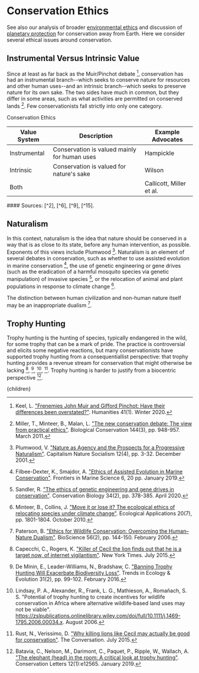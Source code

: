 


# Conservation Ethics

See also our analysis of broader [environmental ethics](/habitat/ethics/ethics) and discussion of [planetary protection](/habitat/ethics/ethics) for conservation away from Earth. Here we consider several ethical issues around conservation.

## Instrumental Versus Intrinsic Value
Since at least as far back as the Muir/Pinchot debate [^7], conservation has had an instrumental branch--which seeks to conserve nature for resources and other human uses--and an intrinsic branch--which seeks to preserve nature for its own sake. The two sides have much in common, but they differ in some areas, such as what activities are permitted on conserved lands [^9]. Few conservationists fall strictly into only one category.

<div className="table-title">Conservation Ethics</div>
<div className="table-wrapper">

| Value System | Description | Example Advocates |
| --- | --- | --- |
| Instrumental | Conservation is valued mainly for human uses | Hampickle |
| Intrinsic | Conservation is valued for nature's sake | Wilson |
| Both |  | Callicott, Miller et al. |

</div>
#### Sources: [^2], [^6], [^9], [^15].

## Naturalism

In this context, naturalism is the idea that nature should be conserved in a way that is as close to its state, before any human intervention, as possible. Exponents of this views include Plumwood [^12]. Naturalism is an element of several debates in conservation, such as whether to use assisted evolution in marine conservation [^5], the use of genetic engineering or gene drives (such as the eradication of a harmful mosquito species via genetic manipulation) of invasive species [^14], or the relocation of animal and plant populations in response to climate change [^10].

The distinction between human civilization and non-human nature itself may be an inappropriate dualism [^11].

## Trophy Hunting
Trophy hunting is the hunting of species, typically endangered in the wild, for some trophy that can be a mark of pride. The practice is controversial and elicits some negative reactions, but many conservationists have supported trophy hunting from a consequentiallist perspective: that trophy hunting provides a revenue stream for conservation that might otherwise be lacking [^3], [^4], [^8], [^13]. Trophy hunting is harder to justify from a biocentric perspective [^1].

[^1]: Batavia, C., Nelson, M., Darimont, C., Paquet, P., Ripple, W., Wallach, A. ["The elephant (head) in the room: A critical look at trophy hunting"](https://conbio.onlinelibrary.wiley.com/doi/full/10.1111/conl.12565). Conservation Letters 12(1):e12565. January 2019.

[^2]: Callicott, J. ["Whither Conservation Ethics?"](https://conbio.onlinelibrary.wiley.com/doi/abs/10.1111/j.1523-1739.1990.tb00261.x). Conservation Biology 4(1), pp. 15-20. March 1990.

[^3]: Capecchi, C., Rogers, K. ["Killer of Cecil the lion finds out that he is a target now, of internet vigilantism"](https://www.nytimes.com/2015/07/30/us/cecil-the-lion-walter-palmer.html). New York Times. July 2015.

[^4]: De Minin, E., Leader-Williams, N., Bradshaw, C. ["Banning Trophy Hunting Will Exacerbate Biodiversity Loss"](https://www.sciencedirect.com/science/article/abs/pii/S0169534715003031). Trends in Ecology & Evolution 31(2), pp. 99-102. February 2016.

[^5]: Filbee-Dexter, K., Smajdor, A. ["Ethics of Assisted Evolution in Marine Conservation"](https://www.frontiersin.org/articles/10.3389/fmars.2019.00020/full). Frontiers in Marine Science 6, 20 pp. January 2019.

[^6]: Hampicke, U. ["Ethics and economics of conservation"](https://www.sciencedirect.com/science/article/abs/pii/0006320794906130). Biological Conservation 67(3), pp. 219-231. 1994.

[^7]: Keel, L. ["Frenemies John Muir and Gifford Pinchot: Have their differences been overstated?"](https://www.neh.gov/article/frenemies-john-muir-and-gifford-pinchot). Humanities 41(1). Winter 2020.

[^8]: Lindsay, P. A., Alexander, R., Frank, L. G., Mathieson, A., Romañach, S. S. "Potential of trophy hunting to create incentives for wildlife conservation in Africa where alternative wildlife‐based land uses may not be viable". https://zslpublications.onlinelibrary.wiley.com/doi/full/10.1111/j.1469-1795.2006.00034.x. August 2006.

[^9]: Miller, T., Minteer, B., Malan, L. ["The new conservation debate: The view from practical ethics"](https://www.sciencedirect.com/science/article/abs/pii/S0006320710001448). Biological Conservation 144(3), pp. 948-957. March 2011.

[^10]: Minteer, B., Collins, J. ["Move it or lose it? The ecological ethics of relocating species under climate change"](https://esajournals.onlinelibrary.wiley.com/doi/full/10.1890/10-0318.1). Ecological Applications 20(7), pp. 1801-1804. October 2010.

[^11]: Paterson, B. ["Ethics for Wildlife Conservation: Overcoming the Human–Nature Dualism"](https://academic.oup.com/bioscience/article/56/2/144/274023?login=true). BioScience 56(2), pp. 144-150. February 2006.

[^12]: Plumwood, V. ["Nature as Agency and the Prospects for a Progressive Naturalism"](https://www.tandfonline.com/doi/abs/10.1080/104557501101245225?journalCode=rcns20). Capitalism Nature Socialism 12(4), pp. 3-32. December 2001.

[^13]: Rust, N., Verissimo, D. ["Why killing lions like Cecil may actually be good for conservation"](https://theconversation.com/why-killing-lions-like-cecil-may-actually-be-good-for-conservation-45400). The Conversation. July 2015.

[^14]: Sandler, R. ["The ethics of genetic engineering and gene drives in conservation"](https://conbio.onlinelibrary.wiley.com/doi/abs/10.1111/cobi.13407). Conservation Biology 34(2), pp. 378-385. April 2020.

[^15]: Wilson, E. O. [*The Future of Life.*](https://www.amazon.com/Future-Life-Edward-Wilson/dp/0679768114) ISBN-13 : 978-0679768111. 2002.

  <Article 
    focusAreaUrl={focusAreaUrl} 
    hierarchy={hierarchy} 
    site={site}
  >
    {children}
  </Article>